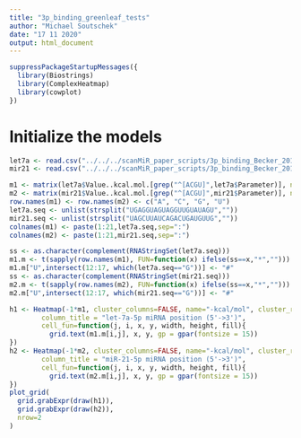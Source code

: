 ```yaml
---
title: "3p_binding_greenleaf_tests"
author: "Michael Soutschek"
date: "17 11 2020"
output: html_document
---
```


```r
suppressPackageStartupMessages({
  library(Biostrings)
  library(ComplexHeatmap)
  library(cowplot)
})
```


# Initialize the models
```r
let7a <- read.csv("../../../scanMiR_paper_scripts/3p_binding_Becker_2019/let7a_model_parameters.csv")
mir21 <- read.csv("../../../scanMiR_paper_scripts/3p_binding_Becker_2019/miR21_model_parameters.csv")

m1 <- matrix(let7a$Value..kcal.mol.[grep("^[ACGU]",let7a$Parameter)], nrow=4, byrow = TRUE)
m2 <- matrix(mir21$Value..kcal.mol.[grep("^[ACGU]",mir21$Parameter)], nrow=4, byrow = TRUE)
row.names(m1) <- row.names(m2) <- c("A", "C", "G", "U")
let7a.seq <- unlist(strsplit("UGAGGUAGUAGGUUGUAUAGU",""))
mir21.seq <- unlist(strsplit("UAGCUUAUCAGACUGAUGUUG",""))
colnames(m1) <- paste(1:21,let7a.seq,sep=":")
colnames(m2) <- paste(1:21,mir21.seq,sep=":")

ss <- as.character(complement(RNAStringSet(let7a.seq)))
m1.m <- t(sapply(row.names(m1), FUN=function(x) ifelse(ss==x,"*","")))
m1.m["U",intersect(12:17, which(let7a.seq=="G"))] <- "#"
ss <- as.character(complement(RNAStringSet(mir21.seq)))
m2.m <- t(sapply(row.names(m2), FUN=function(x) ifelse(ss==x,"*","")))
m2.m["U",intersect(12:17, which(mir21.seq=="G"))] <- "#"
```

```r
h1 <- Heatmap(-1*m1, cluster_columns=FALSE, name="-kcal/mol", cluster_rows=FALSE, 
        column_title = "let-7a-5p miRNA position (5'->3')", 
        cell_fun=function(j, i, x, y, width, height, fill){
          grid.text(m1.m[i,j], x, y, gp = gpar(fontsize = 15))
})
h2 <- Heatmap(-1*m2, cluster_columns=FALSE, name="-kcal/mol", cluster_rows=FALSE, 
        column_title = "miR-21-5p miRNA position (5'->3')", 
        cell_fun=function(j, i, x, y, width, height, fill){
          grid.text(m2.m[i,j], x, y, gp = gpar(fontsize = 15))
})
plot_grid(
  grid.grabExpr(draw(h1)),
  grid.grabExpr(draw(h2)),
  nrow=2
)
```



